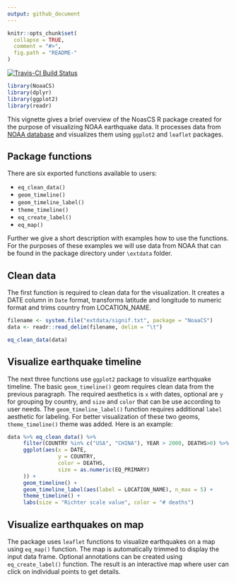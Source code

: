```yaml
---
output: github_document
---
```


<!-- README.md is generated from README.Rmd. Please edit that file -->

```r
knitr::opts_chunk$set(
  collapse = TRUE,
  comment = "#>",
  fig.path = "README-"
)
```

[![Travis-CI Build Status](https://travis-ci.org/clems/NoaaCS.svg?branch=master)](https://travis-ci.org/clems/NoaaCS)

```r
library(NoaaCS)
library(dplyr)
library(ggplot2)
library(readr)
```

This vignette gives a brief overview of the NoasCS R package created for the purpose of visualizing NOAA earthquake data. It processes data from [NOAA database](https://www.ngdc.noaa.gov/nndc/struts/form?t=101650&s=1&d=1) and visualizes them using `ggplot2` and `leaflet` packages. 

## Package functions

There are six exported functions available to users:

- `eq_clean_data()`
- `geom_timeline()`
- `geom_timeline_label()`
- `theme_timeline()`
- `eq_create_label()`
- `eq_map()`

Further we give a short description with examples how to use the functions. For the purposes of these examples we will use data from NOAA that can be found in the package directory under `\extdata` folder.

## Clean data

The first function is required to clean data for the visualization. It creates a DATE column in `Date` format, transforms latitude and longitude to numeric format and trims country from LOCATION_NAME.

```r
filename <- system.file("extdata/signif.txt", package = "NoaaCS")
data <- readr::read_delim(filename, delim = "\t")

eq_clean_data(data)
```

## Visualize earthquake timeline

The next three functions use `ggplot2` package to visualize earthquake timeline. The basic `geom_timeline()` geom requires clean data from the previous paragraph. The required aesthetics is `x` with dates, optional are `y` for grouping by country, and `size` and `color` that can be use according to user needs. The `geom_timeline_label()` function requires additional `label` aesthetic for labeling. For better visualization of these two geoms, `theme_timeline()` theme was added. Here is an example:

```r
data %>% eq_clean_data() %>%
     filter(COUNTRY %in% c("USA", "CHINA"), YEAR > 2000, DEATHS>0) %>%
     ggplot(aes(x = DATE,
                y = COUNTRY,
                color = DEATHS,
                size = as.numeric(EQ_PRIMARY)
     )) +
     geom_timeline() +
     geom_timeline_label(aes(label = LOCATION_NAME), n_max = 5) +
     theme_timeline() +
     labs(size = "Richter scale value", color = "# deaths")
```

## Visualize earthquakes on map

The package uses `leaflet` functions to visualize earthquakes on a map using `eq_map()` function. The map is automatically trimmed to display the input data frame. Optional annotations can be created using `eq_create_label()` function. The result is an interactive map where user can click on individual points to get details.

